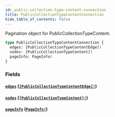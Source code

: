 ```yaml
---
id: public-collection-type-content-connection
title: PublicCollectionTypeContentConnection
hide_table_of_contents: false
---
```



Pagination object for PublicCollectionTypeContent.

```graphql
type PublicCollectionTypeContentConnection {
  edges: [PublicCollectionTypeContentEdge]!
  nodes: [PublicCollectionTypeContent]!
  pageInfo: PageInfo!
}
```


### Fields

#### [`edges`](#) ([`[PublicCollectionTypeContentEdge]!`](/demand/api/graphql-storefront/reference/objects/public-collection-type-content-edge))




#### [`nodes`](#) ([`[PublicCollectionTypeContent]!`](/demand/api/graphql-storefront/reference/objects/public-collection-type-content))




#### [`pageInfo`](#) ([`PageInfo!`](/demand/api/graphql-storefront/reference/objects/page-info))






